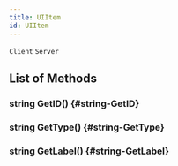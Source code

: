 ```yaml
---
title: UIItem
id: UIItem
---
```

`Client`
`Server`

## List of Methods

### string GetID() {#string-GetID}

### string GetType() {#string-GetType}

### string GetLabel() {#string-GetLabel}

